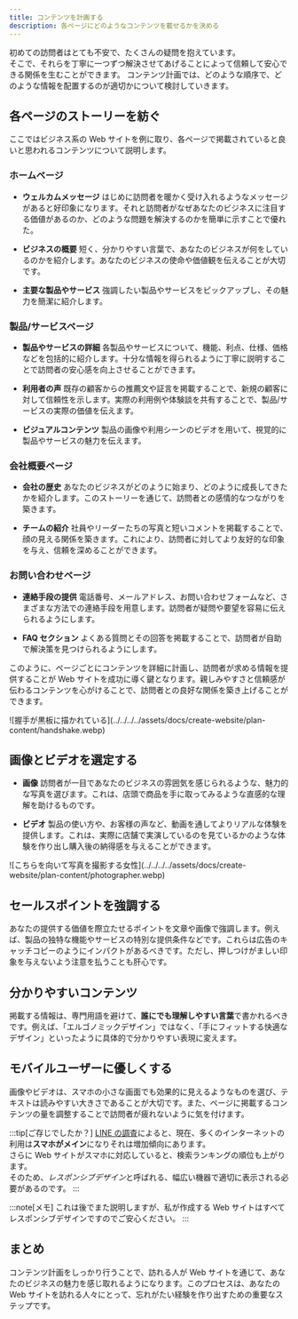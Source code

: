 ```yaml
---
title: コンテンツを計画する
description: 各ページにどのようなコンテンツを載せるかを決める
---
```



初めての訪問者はとても不安で、たくさんの疑問を抱えています。<br />
そこで、それらを丁寧に一つずつ解決させてあげることによって信頼して安心できる関係を生むことができます。
コンテンツ計画では、どのような順序で、どのような情報を配置するのが適切かについて検討していきます。

## 各ページのストーリーを紡ぐ

ここではビジネス系の Web サイトを例に取り、各ページで掲載されていると良いと思われるコンテンツについて説明します。

### ホームページ

- **ウェルカムメッセージ**
  はじめに訪問者を暖かく受け入れるようなメッセージがあると好印象になります。それと訪問者がなぜあなたのビジネスに注目する価値があるのか、どのような問題を解決するのかを簡単に示すことで優れた。

- **ビジネスの概要**
  短く、分かりやすい言葉で、あなたのビジネスが何をしているのかを紹介します。あなたのビジネスの使命や価値観を伝えることが大切です。

- **主要な製品やサービス**
  強調したい製品やサービスをピックアップし、その魅力を簡潔に紹介します。

### 製品/サービスページ

- **製品やサービスの詳細**
  各製品やサービスについて、機能、利点、仕様、価格などを包括的に紹介します。十分な情報を得られるように丁寧に説明することで訪問者の安心感を向上させることができます。

- **利用者の声**
  既存の顧客からの推薦文や証言を掲載することで、新規の顧客に対して信頼性を示します。実際の利用例や体験談を共有することで、製品/サービスの実際の価値を伝えます。

- **ビジュアルコンテンツ**
  製品の画像や利用シーンのビデオを用いて、視覚的に製品やサービスの魅力を伝えます。

### 会社概要ページ

- **会社の歴史**
  あなたのビジネスがどのように始まり、どのように成長してきたかを紹介します。このストーリーを通じて、訪問者との感情的なつながりを築きます。

- **チームの紹介**
  社員やリーダーたちの写真と短いコメントを掲載することで、顔の見える関係を築きます。これにより、訪問者に対してより友好的な印象を与え、信頼を深めることができます。

### お問い合わせページ

- **連絡手段の提供**
  電話番号、メールアドレス、お問い合わせフォームなど、さまざまな方法での連絡手段を用意します。訪問者が疑問や要望を容易に伝えられるようにします。

- **FAQ セクション**
  よくある質問とその回答を掲載することで、訪問者が自助で解決策を見つけられるようにします。

このように、ページごとにコンテンツを詳細に計画し、訪問者が求める情報を提供することが Web サイトを成功に導く鍵となります。親しみやすさと信頼感が伝わるコンテンツを心がけることで、訪問者との良好な関係を築き上げることができます。

<div class="center">
  	<Material
		artist={{
			name: 'Gerd Altmann',
			link: 'https://pixabay.com/users/geralt-9301/?utm_source=link-attribution&utm_medium=referral&utm_campaign=image&utm_content=2499612',
		}}
	>
    ![握手が黒板に描かれている](../../../../assets/docs/create-website/plan-content/handshake.webp)
  </Material>
</div>

## 画像とビデオを選定する

- **画像**
  訪問者が一目であなたのビジネスの雰囲気を感じられるような、魅力的な写真を選びます。これは、店頭で商品を手に取ってみるような直感的な理解を助けるものです。

- **ビデオ**
  製品の使い方や、お客様の声など、動画を通してよりリアルな体験を提供します。これは、実際に店舗で実演しているのを見ているかのような体験を作り出し購入後の納得感を与えることができます。

<div class="right">
  	<Material
		artist={{
			name: 'SplitShire',
			link: 'https://pixabay.com/users/splitshire-364019/?utm_source=link-attribution&utm_medium=referral&utm_campaign=image&utm_content=407068',
		}}
	>
    ![こちらを向いて写真を撮影する女性](../../../../assets/docs/create-website/plan-content/photographer.webp)
  </Material>
</div>

## セールスポイントを強調する

あなたの提供する価値を際立たせるポイントを文章や画像で強調します。例えば、製品の独特な機能やサービスの特別な提供条件などです。これらは広告のキャッチコピーのようにインパクトがあるべきです。ただし、押しつけがましい印象を与えないよう注意を払うことも肝心です。

## 分かりやすいコンテンツ

掲載する情報は、専門用語を避けて、**誰にでも理解しやすい言葉**で書かれるべきです。例えば、「エルゴノミックデザイン」ではなく、「手にフィットする快適なデザイン」といったように具体的で分かりやすい表現に変えます。

## モバイルユーザーに優しくする

画像やビデオは、スマホの小さな画面でも効果的に見えるようなものを選び、テキストは読みやすい大きさであることが大切です。また、ページに掲載するコンテンツの量を調整することで訪問者が疲れないように気を付けます。

:::tip[ご存じでしたか？]
[LINE の調査](https://linecorp.com/ja/pr/news/ja/2023/4634)によると、現在、多くのインターネットの利用は**スマホがメイン**になりそれは増加傾向にあります。<br />
さらに Web サイトがスマホに対応していると、検索ランキングの順位も上がります。<br />
そのため、*レスポンシブデザイン*と呼ばれる、幅広い機器で適切に表示される必要があるのです。
:::

:::note[メモ]
これは後でまた説明しますが、私が作成する Web サイトはすべてレスポンシブデザインですのでご安心ください。
:::

## まとめ

コンテンツ計画をしっかり行うことで、訪れる人が Web サイトを通じて、あなたのビジネスの魅力を感じ取れるようになります。このプロセスは、あなたの Web サイトを訪れる人々にとって、忘れがたい経験を作り出すための重要なステップです。
